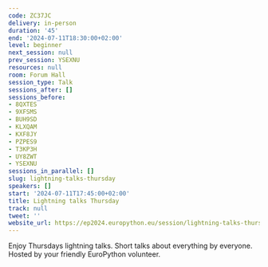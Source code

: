```yaml
---
code: ZC37JC
delivery: in-person
duration: '45'
end: '2024-07-11T18:30:00+02:00'
level: beginner
next_session: null
prev_session: YSEXNU
resources: null
room: Forum Hall
session_type: Talk
sessions_after: []
sessions_before:
- 8QXTES
- 9XFSMS
- BUH9SD
- KLXQAM
- KXF8JY
- PZPES9
- T3KP3H
- UY8ZWT
- YSEXNU
sessions_in_parallel: []
slug: lightning-talks-thursday
speakers: []
start: '2024-07-11T17:45:00+02:00'
title: Lightning talks Thursday
track: null
tweet: ''
website_url: https://ep2024.europython.eu/session/lightning-talks-thursday
---
```


Enjoy Thursdays lightning talks. Short talks about everything by everyone. Hosted by your friendly EuroPython volunteer.
